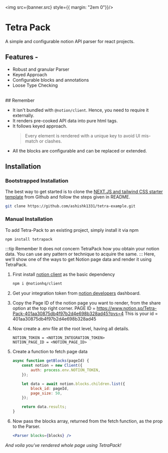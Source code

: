 
<img src={banner.src} style={{ margin: "2em 0"}}/>

# Tetra Pack
A simple and configurable notion API parser for react projects.

## Features -
- Robust and granular Parser
- Keyed Approach
- Configurable blocks and annotations
- Loose Type Checking

<br />
## Remember

-   It isn't bundled with `@notion/client`. Hence, you need to require it externally.
-   It renders pre-cooked API data into pure html tags.
-   It follows keyed approach.
    > Every element is rendered with a unique key to avoid UI mis-match or clashes.
-   All the blocks are configurable and can be replaced or extended.

## Installation

### Bootstrapped Installation

The best way to get started is to clone the [NEXT.JS and tailwind CSS starter template](https://github.com/ashishk1331/tetra-example#readme) from Github and follow the steps given in README.

```bash
git clone https://github.com/ashishk1331/tetra-example.git
```

### Manual Installation

To add Tetra-Pack to an existing project, simply install it via npm

```bash
npm install tetrapack
```

:::tip Remember
It does not concern TetraPack how you obtain your notion data. You can use any pattern or technique to acquire the same.
:::
Here, we'll show one of the ways to get Notion page data and render it using TetraPack.

1. First install [notion client](https://www.npmjs.com/package/@notionhq/client) as the basic dependency
    ```bash
    npm i @notionhq/client
    ```
1.  Get your integration token from [notion developers](https://www.notion.so/my-integrations) dashboard.
1.  Copy the Page ID of the notion page you want to render, from the share option at the top right corner.
    PAGE ID = https://www.notion.so/Tetra-Pack-401aa30875db4f97b2d4e698b328ad45?pvs=4
    This is your id = 401aa30875db4f97b2d4e698b328ad45

1.  Now create a .env file at the root level, having all details.
    ```
    NOTION_TOKEN = <NOTION_INTEGRATION_TOKEN>
    NOTION_PAGE_ID = <NOTION_PAGE_ID>
    ```
1. Create a function to fetch page data
    ```js
    async function getBlocks(pageId) {
        const notion = new Client({
            auth: process.env.NOTION_TOKEN,
        });

        let data = await notion.blocks.children.list({
            block_id: pageId,
            page_size: 50,
        });

        return data.results;
    }
    ```
1.  Now pass the blocks array, returned from the fetch function, as the prop to the Parser.
    ```jsx
    <Parser blocks={blocks} />
    ```

*And voila you've rendered whole page using TetraPack!*
